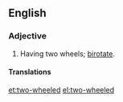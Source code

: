 ==English==

===Adjective===
{{en-adj|head=[[two]]-[[wheeled]]|-}}

# Having two wheels; [[birotate]].

====Translations====
{{trans-see|birotate}}

[[et:two-wheeled]]
[[el:two-wheeled]]